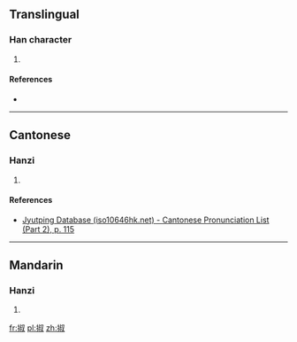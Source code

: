==Translingual==

===Han character===
{{Han char|rn=64|rad=手|as=08|sn=11|four=|canj=手卜火水 (QYFE)|ids=⿰[[扌]][[叔]]}}

# {{defn|Han|sort=手08}}

====References====
* {{Han ref|kx=0437.140|dkj=12257|dj=0787.040|hdz=31895.040|uh=6393|ud=25491}}

----

==Cantonese==

===Hanzi===
{{yue-hanzi|jyut=[[suk1]]|y=suk1}}

# {{defn|lang=yue|sort=手08}}

====References====
*[http://www.iso10646hk.net/jp/document/download.jsp Jyutping Database (iso10646hk.net) - Cantonese Pronunciation List (Part 2), p. 115]

----

==Mandarin==

===Hanzi===
{{cmn-hanzi|pin=[[shū]] ([[shu1]])|wg=shu<sup>1</sup>}}

# {{defn|lang=cmn|sort=手08}}

[[fr:掓]]
[[pl:掓]]
[[zh:掓]]